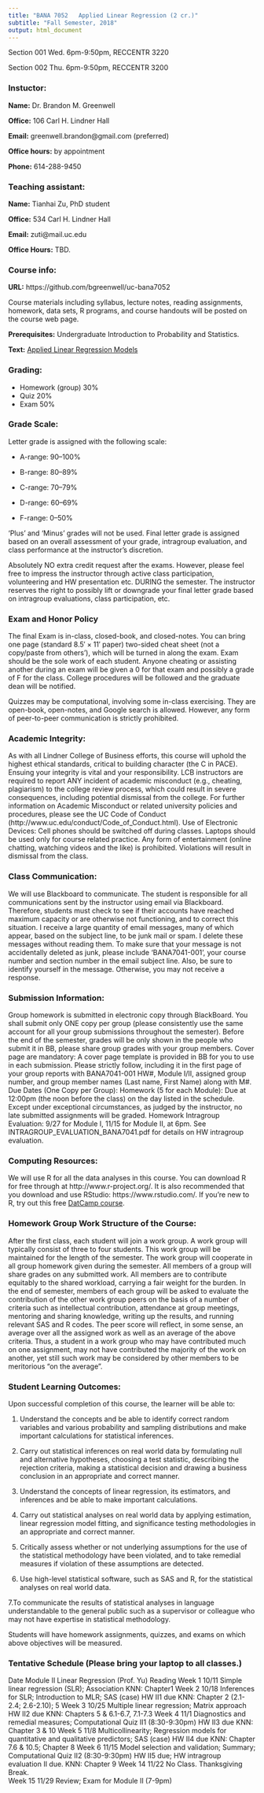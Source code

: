 ```yaml
---
title: "BANA 7052	Applied Linear Regression (2 cr.)"
subtitle: "Fall Semester, 2018"
output: html_document
---
```


Section 001 Wed. 6pm-9:50pm, RECCENTR 3220

Section 002 Thu. 6pm-9:50pm, RECCENTR 3200


### Instuctor:

**Name:** Dr. Brandon M. Greenwell

**Office:** 106 Carl H. Lindner Hall

**Email:** greenwell.brandon@gmail.com (preferred)

**Office hours:** by appointment

**Phone:** 614-288-9450


### Teaching assistant:

**Name:** Tianhai Zu, PhD student

**Office:** 534 Carl H. Lindner Hall

**Email:** zuti@mail.uc.edu

**Office Hours:** TBD.


### Course info:

**URL:**	https://github.com/bgreenwell/uc-bana7052	

Course materials including syllabus, lecture notes, reading assignments, homework, data sets, R programs, and course handouts will be posted on the course web page.

**Prerequisites:** Undergraduate Introduction to Probability and Statistics.

**Text:** [Applied Linear Regression Models](https://www.amazon.com/Applied-Linear-Regression-Models-Student/dp/0073014664)


### Grading:	

* Homework (group) 30%
* Quiz				     20%
* Exam				     50%


### Grade Scale:

Letter grade is assigned with the following scale:

* A-range: 90--100%

* B-range: 80--89%

* C-range: 70--79%

* D-range: 60--69%

* F-range: 0--50%

'Plus' and 'Minus' grades will not be used. Final letter grade is assigned based on an overall assessment of your grade, intragroup evaluation, and class performance at the instructor’s discretion.

Absolutely NO extra credit request after the exams. However, please feel free to impress the instructor through active class participation, volunteering and HW presentation etc. DURING the semester. The instructor reserves the right to possibly lift or downgrade your final letter grade based on intragroup evaluations, class participation, etc.


### Exam and Honor Policy

The final Exam is in-class, closed-book, and closed-notes. You can bring one page (standard $8.5' \times 11'$ paper) two-sided cheat sheet (not a copy/paste from others'), which will be turned in along the exam. Exam should be the sole work of each student.  Anyone cheating or assisting another during an exam will be given a 0 for that exam and possibly a grade of F for the class. College procedures will be followed and the graduate dean will be notified.

Quizzes may be computational, involving some in-class exercising. They are open-book, open-notes, and Google search is allowed. However, any form of peer-to-peer communication is strictly prohibited. 
	
	
### Academic Integrity: 

As with all Lindner College of Business efforts, this course will uphold the highest ethical standards, critical to building character (the C in PACE). Ensuing your integrity is vital and your responsibility. LCB instructors are required to report ANY incident of academic misconduct (e.g., cheating, plagiarism) to the college review process, which could result in severe consequences, including potential dismissal from the college. For further information on Academic Misconduct or related university policies and procedures, please see the UC Code of Conduct (http://www.uc.edu/conduct/Code_of_Conduct.html).
Use of Electronic Devices: Cell phones should be switched off during classes. Laptops should be used only for course related practice. Any form of entertainment (online chatting, watching videos and the like) is prohibited. Violations will result in dismissal from the class.


### Class Communication:

We will use Blackboard to communicate. The student is responsible for all communications sent by the instructor using email via Blackboard. Therefore, students must check to see if their accounts have reached maximum capacity or are otherwise not functioning, and to correct this situation. I receive a large quantity of email messages, many of which appear, based on the subject line, to be junk mail or spam. I delete these messages without reading them. To make sure that your message is not accidentally deleted as junk, please include ‘BANA7041-001’, your course number and section number in the email subject line. Also, be sure to identify yourself in the message. Otherwise, you may not receive a response.


### Submission Information:

Group homework is submitted in electronic copy through BlackBoard. You shall submit only ONE copy per group (please consistently use the same account for all your group submissions throughout the semester). Before the end of the semester, grades will be only shown in the people who submit it in BB, please share group grades with your group members. Cover page are mandatory: A cover page template is provided in BB for you to use in each submission. Please strictly follow, including it in the first page of your group reports with BANA7041-001 HW#, Module I/II, assigned group number, and group member names (Last name, First Name) along with M#. 
Due Dates (One Copy per Group):
Homework (5 for each Module): Due at 12:00pm (the noon before the class) on the day listed in the schedule. Except under exceptional circumstances, as judged by the instructor, no late submitted assignments will be graded.
Homework Intragroup Evaluation: 9/27 for Module I, 11/15 for Module II, at 6pm. 
See INTRAGROUP_EVALUATION_BANA7041.pdf for details on HW intragroup evaluation. 


### Computing Resources:  

We will use R for all the data analyses in this course. You can download R for free through at http://www.r-project.org/. It is also recommended that you download and use RStudio: https://www.rstudio.com/. If you're new to R, try out this free [DatCamp course](https://www.datacamp.com/courses/free-introduction-to-r?utm_source=adwords_ppc&utm_campaignid=805200711&utm_adgroupid=42045039256&utm_device=c&utm_keyword=%2Bdata%20%2Bcamp%20%2Br&utm_matchtype=b&utm_network=g&utm_adpostion=1t1&utm_creative=191102095622&utm_targetid=kwd-424954486289&utm_loc_interest_ms=&utm_loc_physical_ms=9015705&gclid=CjwKCAjwrNjcBRA3EiwAIIOvq-DJIlhOIc3C6hbXvU5JQ6YV71frIOKyka9E_TA6fZGUO2g1qzMy4BoCEKIQAvD_BwE).


### Homework Group Work Structure of the Course:  

After the first class, each student will join a work group.  A work group will typically consist of three to four students.  This work group will be maintained for the length of the semester. The work group will cooperate in all group homework given during the semester.  All members of a group will share grades on any submitted work. All members are to contribute equitably to the shared workload, carrying a fair weight for the burden. In the end of semester, members of each group will be asked to evaluate the contribution of the other work group peers on the basis of a number of criteria such as intellectual contribution, attendance at group meetings, mentoring and sharing knowledge, writing up the results, and running relevant SAS and R codes.  The peer score will reflect, in some sense, an average over all the assigned work as well as an average of the above criteria. Thus, a student in a work group who may have contributed much on one assignment, may not have contributed the majority of the work on another, yet still such work may be considered by other members to be meritorious “on the average”. 


### Student Learning Outcomes:

Upon successful completion of this course, the learner will be able to:
        
1. Understand the concepts and be able to identify correct random variables and various probability and sampling distributions and make important calculations for statistical inferences. 

2. Carry out statistical inferences on real world data by formulating null and alternative hypotheses, choosing a test statistic, describing the rejection criteria, making a statistical decision and drawing a business conclusion in an appropriate and correct manner.

3. Understand the concepts of linear regression, its estimators, and inferences and be able to make important calculations.

4. Carry out statistical analyses on real world data by applying estimation, linear regression model fitting, and significance testing methodologies in an appropriate and correct manner.
 
5. Critically assess whether or not underlying assumptions for the use of the statistical methodology have been violated, and to take remedial measures if violation of these assumptions are detected.  

6. Use high-level statistical software, such as SAS and R, for the statistical analyses on real world data.
 
7.To communicate the results of statistical analyses in language understandable to the general public such as a supervisor or colleague who may not have expertise in statistical methodology. 

Students will have homework assignments, quizzes, and exams on which above objectives will be measured.  


### Tentative Schedule (Please bring your laptop to all classes.)

Date	Module II Linear Regression (Prof. Yu)	Reading
Week 1
10/11	Simple linear regression (SLR); Association
	KNN: Chapter1 
Week 2
10/18	Inferences for SLR; Introduction to MLR; 
SAS (case) 
HW II1 due	KNN: Chapter 2 (2.1-2.4; 2.6-2.10); 5
Week 3
10/25	Multiple linear regression; Matrix approach 
HW II2 due	KNN: Chapters 5 & 6.1-6.7, 7.1-7.3
Week 4
11/1	Diagnostics and remedial measures; 
Computational Quiz II1 (8:30-9:30pm)
HW II3 due	KNN: Chapter 3 & 10
Week 5
11/8	Multicollinearity;
Regression models for quantitative and qualitative predictors;
SAS (case)
HW II4 due	KNN: Chapter 7.6 & 10.5; Chapter 8
Week 6
11/15	Model selection and validation; Summary; 
Computational Quiz II2 (8:30-9:30pm)
HW II5 due; HW intragroup evaluation II due.	KNN: Chapter 9 
Week 14
11/22	No Class. Thanksgiving Break. 	
Week 15
11/29	Review; Exam for Module II (7-9pm)	
